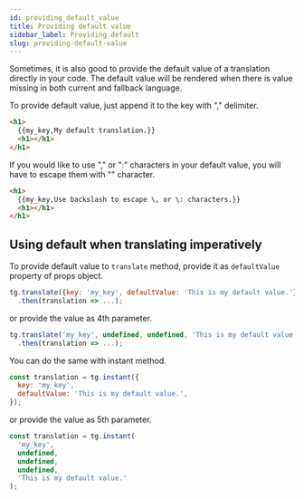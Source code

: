 ```yaml
---
id: providing_default_value
title: Providing default value
sidebar_label: Providing default
slug: providing-default-value
---
```


Sometimes, it is also good to provide the default value of a translation directly in your code. The default value will be
rendered when there is value missing in both current and fallback language.

To provide default value, just append it to the key with "," delimiter.

```html
<h1>
  {{my_key,My default translation.}}
  <h1></h1>
</h1>
```

If you would like to use "," or ":" characters in your default value, you will have to escape them with "\" character.

```html
<h1>
  {{my_key,Use backslash to escape \, or \: characters.}}
  <h1></h1>
</h1>
```

## Using default when translating imperatively

To provide default value to `translate` method, provide it as `defaultValue` property of props object.

```javascript
tg.translate({key: 'my_key', defaultValue: 'This is my default value.'})
  .then(translation => ...);
```

or provide the value as 4th parameter.

```javascript
tg.translate('my_key', undefined, undefined, 'This is my default value.')
  .then(translation => ...);
```

You can do the same with instant method.

```javascript
const translation = tg.instant({
  key: 'my_key',
  defaultValue: 'This is my default value.',
});
```

or provide the value as 5th parameter.

```javascript
const translation = tg.instant(
  'my_key',
  undefined,
  undefined,
  undefined,
  'This is my default value.'
);
```
